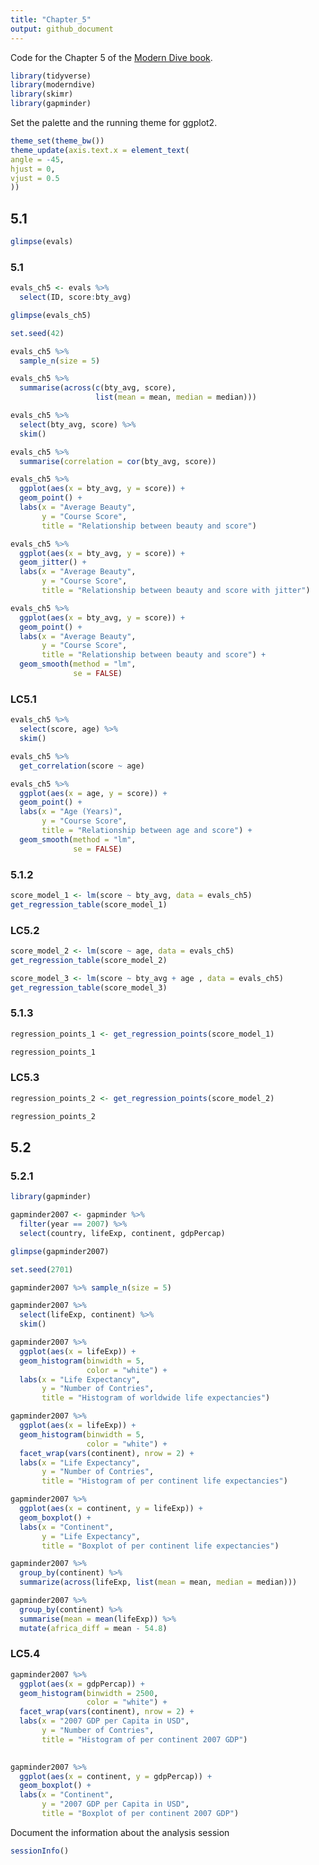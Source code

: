 ```yaml
---
title: "Chapter_5"
output: github_document
---
```


Code for the Chapter 5 of the [Modern Dive book](https://moderndive.com/5-regression.html#regression).

```r
library(tidyverse)
library(moderndive)
library(skimr)
library(gapminder)
```
Set the palette and the running theme for ggplot2.
```r
theme_set(theme_bw())
theme_update(axis.text.x = element_text(
angle = -45,
hjust = 0,
vjust = 0.5
))
```

## 5.1

```r
glimpse(evals)
```
### 5.1

```r
evals_ch5 <- evals %>%
  select(ID, score:bty_avg)

glimpse(evals_ch5)
```

```r
set.seed(42)

evals_ch5 %>%
  sample_n(size = 5)
```

```r
evals_ch5 %>%
  summarise(across(c(bty_avg, score),
                   list(mean = mean, median = median)))
```

```r
evals_ch5 %>%
  select(bty_avg, score) %>%
  skim()
```

```r
evals_ch5 %>%
  summarise(correlation = cor(bty_avg, score))
```

```r
evals_ch5 %>%
  ggplot(aes(x = bty_avg, y = score)) +
  geom_point() +
  labs(x = "Average Beauty",
       y = "Course Score",
       title = "Relationship between beauty and score")
```

```r
evals_ch5 %>%
  ggplot(aes(x = bty_avg, y = score)) +
  geom_jitter() +
  labs(x = "Average Beauty",
       y = "Course Score",
       title = "Relationship between beauty and score with jitter")
```

```r
evals_ch5 %>%
  ggplot(aes(x = bty_avg, y = score)) +
  geom_point() +
  labs(x = "Average Beauty",
       y = "Course Score",
       title = "Relationship between beauty and score") +
  geom_smooth(method = "lm",
              se = FALSE)
```

### LC5.1

```r
evals_ch5 %>%
  select(score, age) %>%
  skim()
```


```r
evals_ch5 %>%
  get_correlation(score ~ age)
```
```r
evals_ch5 %>%
  ggplot(aes(x = age, y = score)) +
  geom_point() +
  labs(x = "Age (Years)",
       y = "Course Score",
       title = "Relationship between age and score") +
  geom_smooth(method = "lm",
              se = FALSE)
```
### 5.1.2

```r
score_model_1 <- lm(score ~ bty_avg, data = evals_ch5)
get_regression_table(score_model_1)
```
### LC5.2

```r
score_model_2 <- lm(score ~ age, data = evals_ch5)
get_regression_table(score_model_2)
```
```r
score_model_3 <- lm(score ~ bty_avg + age , data = evals_ch5)
get_regression_table(score_model_3)
```

### 5.1.3

```r
regression_points_1 <- get_regression_points(score_model_1)

regression_points_1
```

### LC5.3

```r
regression_points_2 <- get_regression_points(score_model_2)

regression_points_2
```

## 5.2

### 5.2.1
```r
library(gapminder)

gapminder2007 <- gapminder %>%
  filter(year == 2007) %>%
  select(country, lifeExp, continent, gdpPercap)

glimpse(gapminder2007)
```

```r
set.seed(2701)

gapminder2007 %>% sample_n(size = 5)
```

```r
gapminder2007 %>%
  select(lifeExp, continent) %>%
  skim()
```
```r
gapminder2007 %>%
  ggplot(aes(x = lifeExp)) +
  geom_histogram(binwidth = 5, 
                 color = "white") +
  labs(x = "Life Expectancy",
       y = "Number of Contries",
       title = "Histogram of worldwide life expectancies")
```
```r
gapminder2007 %>%
  ggplot(aes(x = lifeExp)) +
  geom_histogram(binwidth = 5, 
                 color = "white") +
  facet_wrap(vars(continent), nrow = 2) +
  labs(x = "Life Expectancy",
       y = "Number of Contries",
       title = "Histogram of per continent life expectancies")
```
```r
gapminder2007 %>%
  ggplot(aes(x = continent, y = lifeExp)) +
  geom_boxplot() +
  labs(x = "Continent",
       y = "Life Expectancy",
       title = "Boxplot of per continent life expectancies")
```
```r
gapminder2007 %>%
  group_by(continent) %>%
  summarize(across(lifeExp, list(mean = mean, median = median)))
```
```r
gapminder2007 %>%
  group_by(continent) %>%
  summarise(mean = mean(lifeExp)) %>%
  mutate(africa_diff = mean - 54.8)
```

### LC5.4

```r
gapminder2007 %>%
  ggplot(aes(x = gdpPercap)) +
  geom_histogram(binwidth = 2500,
                 color = "white") +
  facet_wrap(vars(continent), nrow = 2) +
  labs(x = "2007 GDP per Capita in USD",
       y = "Number of Contries",
       title = "Histogram of per continent 2007 GDP")
  
```

```r
gapminder2007 %>%
  ggplot(aes(x = continent, y = gdpPercap)) +
  geom_boxplot() +
  labs(x = "Continent",
       y = "2007 GDP per Capita in USD",
       title = "Boxplot of per continent 2007 GDP")
```

Document the information about the analysis session

```r
sessionInfo()
```
